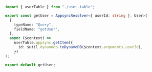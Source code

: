 ```ts
import { userTable } from "./user-table";

export const getUser = AppsyncResolver<{ userId: string }, User>(
  {
    typeName: "Query",
    fieldName: "getUser",
  },
  async ($context) =>
    userTable.appsync.getItem({
      id: $util.dynamodb.toDynamoDB($context.arguments.userId),
    })
);

export default getUser;
```
